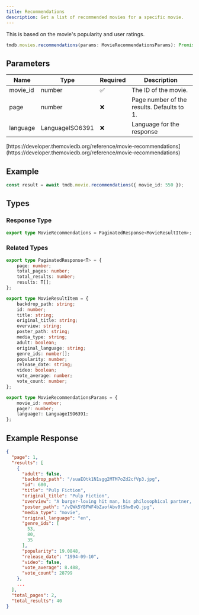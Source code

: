 ```yaml
---
title: Recommendations
description: Get a list of recommended movies for a specific movie.
---
```

 
This is based on the movie's popularity and user ratings.

```typescript
tmdb.movies.recommendations(params: MovieRecommendationsParams): Promise<MovieRecommendations>; 
```

## Parameters

| Name      | Type   | Required | Description                                      |
|-----------|--------|----------|--------------------------------------------------|
| movie_id  | number         | ✅      | The ID of the movie.                             |
| page   | number | ❌       | Page number of the results. Defaults to 1. |
| language   | LanguageISO6391 | ❌       | Language for the response |

<Note title="Reference">
    <p>[https://developer.themoviedb.org/reference/movie-recommendations](https://developer.themoviedb.org/reference/movie-recommendations)</p>
</Note>


## Example

```typescript
const result = await tmdb.movie.recommendations({ movie_id: 550 });
```

## Types

### Response Type

```typescript
export type MovieRecommendations = PaginatedResponse<MovieResultItem>;
```

### Related Types

```typescript
export type PaginatedResponse<T> = {
	page: number;
	total_pages: number;
	total_results: number;
	results: T[];
};

export type MovieResultItem = {
	backdrop_path: string;
	id: number;
	title: string;
	original_title: string;
	overview: string;
	poster_path: string;
	media_type: string;
	adult: boolean;
	original_language: string;
	genre_ids: number[];
	popularity: number;
	release_date: string;
	video: boolean;
	vote_average: number;
	vote_count: number;
};

export type MovieRecommendationsParams = {
	movie_id: number;
	page?: number;
	language?: LanguageISO6391;
};
```

## Example Response

```json
{
  "page": 1,
  "results": [
    {
      "adult": false,
      "backdrop_path": "/suaEOtk1N1sgg2MTM7oZd2cfVp3.jpg",
      "id": 680,
      "title": "Pulp Fiction",
      "original_title": "Pulp Fiction",
      "overview": "A burger-loving hit man, his philosophical partner, a drug-addled gangster's moll and a washed-up boxer converge in this sprawling, comedic crime caper. Their adventures unfurl in three stories that ingeniously trip back and forth in time.",
      "poster_path": "/vQWk5YBFWF4bZaofAbv0tShwBvQ.jpg",
      "media_type": "movie",
      "original_language": "en",
      "genre_ids": [
        53,
        80,
        35
      ],
      "popularity": 19.0848,
      "release_date": "1994-09-10",
      "video": false,
      "vote_average": 8.488,
      "vote_count": 28799
    },
    ...
  ],
  "total_pages": 2,
  "total_results": 40
}
```
